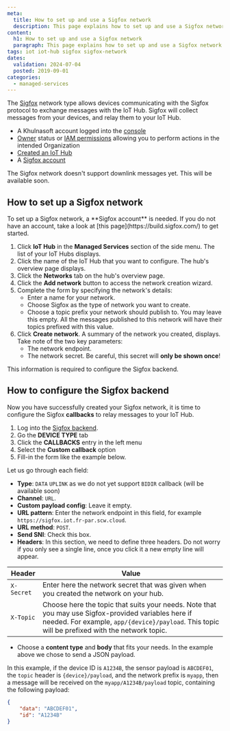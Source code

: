```yaml
---
meta:
  title: How to set up and use a Sigfox network
  description: This page explains how to set up and use a Sigfox network
content:
  h1: How to set up and use a Sigfox network
  paragraph: This page explains how to set up and use a Sigfox network
tags: iot iot-hub sigfox sigfox-network
dates:
  validation: 2024-07-04
  posted: 2019-09-01
categories:
  - managed-services
---
```


The [Sigfox](https://www.sigfox.com/en) network type allows devices communicating with the Sigfox protocol to exchange messages with the IoT Hub. Sigfox will collect messages from your devices, and relay them to your IoT Hub.

<Macro id="requirements" />

- A Khulnasoft account logged into the [console](https://console.khulnasoft.com)
- [Owner](/identity-and-access-management/iam/concepts/#owner) status or [IAM permissions](/identity-and-access-management/iam/concepts/#permission) allowing you to perform actions in the intended Organization
- [Created an IoT Hub](/managed-services/iot-hub/how-to/create-hub/)
- A [Sigfox account](https://build.sigfox.com/)

<Message type="note">
  The Sigfox network doesn't support downlink messages yet. This will be available soon.
</Message>

## How to set up a Sigfox network

<Message type="tip">
  To set up a Sigfox network, a **Sigfox account** is needed. If you do not have an account, take a look at [this page](https://build.sigfox.com/) to get started.
</Message>

1. Click **IoT Hub** in the **Managed Services** section of the side menu. The list of your IoT Hubs displays.
2. Click the name of the IoT Hub that you want to configure. The hub's overview page displays.
3. Click the **Networks** tab on the hub's overview page.
4. Click the **Add network** button to access the network creation wizard.
5. Complete the form by specifying the network's details:
    * Enter a name for your network.
    * Choose Sigfox as the type of network you want to create.
    * Choose a topic prefix your network should publish to. You may leave this empty. All the messages published to this network will have their topics prefixed with this value.
    <Lightbox src="khulnasoft-iothub_network_modal_sigfox.webp" alt="" />
6. Click **Create network**. A summary of the network you created, displays. Take note of the two key parameters:
    * The network endpoint.
    * The network secret. Be careful, this secret will **only be shown once**!

This information is required to configure the Sigfox backend.

## How to configure the Sigfox backend

Now you have successfully created your Sigfox network, it is time to configure the Sigfox **callbacks** to relay messages to your IoT Hub.

1. Log into the [Sigfox backend](https://backend.sigfox.com).
2. Go the **DEVICE TYPE** tab
    <Lightbox src="khulnasoft-iothub_network_sigfox_devicetype_tab.webp" alt="" />
3. Click the **CALLBACKS** entry in the left menu
    <Lightbox src="khulnasoft-iothub_network_sigfox_devicetype_callbacks.webp" alt="" />
4. Select the **Custom callback** option
    <Lightbox src="khulnasoft-iothub_network_sigfox_devicetype_new_custom_callback.webp" alt="" />
5. Fill-in the form like the example below.
    <Lightbox src="khulnasoft-iothub_network_sigfox_devicetype_callback_form.webp" alt="" />

Let us go through each field:

* **Type**: `DATA` `UPLINK` as we do not yet support `BIDIR` callback (will be available soon)
* **Channel**: `URL`.
* **Custom payload config**: Leave it empty.
* **URL pattern**: Enter the network endpoint in this field, for example `https://sigfox.iot.fr-par.scw.cloud`.
* **URL method**: `POST`.
* **Send SNI**: Check this box.
* **Headers**: In this section, we need to define three headers. Do not worry if you only see a single line, once you click it a new empty line will appear.

| Header     | Value                                                                                                                                                                                                 |
|------------|-------------------------------------------------------------------------------------------------------------------------------------------------------------------------------------------------------|
| `X-Secret` | Enter here the network secret that was given when you created the network on your hub.                                                                                                                 |
| `X-Topic`  | Choose here the topic that suits your needs. Note that you may use Sigfox-provided variables here if needed. For example, `app/{device}/payload`. This topic will be prefixed with the network topic. |

- Choose a **content type** and **body** that fits your needs. In the example above we chose to send a JSON payload.

In this example, if the device ID is `A1234B`, the sensor payload is `ABCDEF01`, the `topic` header is `{device}/payload`, and the network prefix is `myapp`, then a message will be received on the `myapp/A1234B/payload` topic, containing the following payload:
```json
{
	"data": "ABCDEF01",
	"id": "A1234B"
}
```


